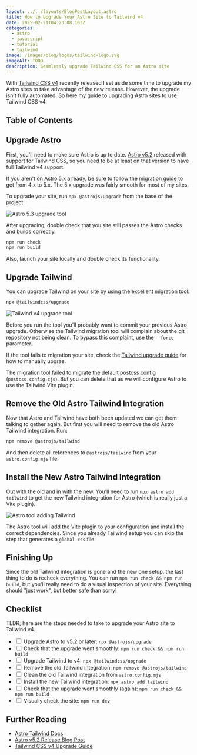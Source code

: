 ```yaml
---
layout: ../../layouts/BlogPostLayout.astro
title: How to Upgrade Your Astro Site to Tailwind v4
date: 2025-02-21T04:23:08.103Z
categories:
  - astro
  - javascript
  - tutorial
  - tailwind
image: /images/blog/logos/tailwind-logo.svg
imageAlt: TODO
description: Seamlessly upgrade Tailwind CSS for an Astro site
---
```


With [Tailwind CSS v4](https://tailwindcss.com/blog/tailwindcss-v4) recently released
I set aside some time to upgrade my Astro sites to take advantage of the new release.
However, the upgrade isn't fully automated. So here my guide to upgrading Astro
sites to use Tailwind CSS v4.

<NewsletterForm />

## Table of Contents

## Upgrade Astro

First, you'll need to make sure Astro is up to date. [Astro v5.2](https://astro.build/blog/astro-520/#tailwind-4-support)
released with support for Tailwind CSS, so you need to be at least on that version
to have full Tailwind v4 support.

If you aren't on Astro 5.x already, be sure to follow the [migration guide](https://docs.astro.build/en/guides/upgrade-to/v5/)
to get from 4.x to 5.x. The 5.x upgrade was fairly smooth for most of my sites.

To upgrade your site, run `npx @astrojs/upgrade` from the base of the project.

![Astro 5.3 upgrade tool](/images/blog/astro/astro-upgrade-5-3.webp)

After upgrading, double check that you site still passes the Astro checks and builds correctly.

```bash
npm run check
npm run build
```

Also, launch your site locally and double check its functionality.

<Ad />

## Upgrade Tailwind

You can upgrade Tailwind on your site by using the excellent migration tool:

```bash
npx @tailwindcss/upgrade
```

![Tailwind v4 upgrade tool](/images/blog/astro/tailwind-upgrade.webp)

Before you run the tool you'll probably want to commit your previous Astro upgrade.
Otherwise the Tailwind migration tool will complain about the git repository not
being clean. To bypass this complaint, use the `--force` parameter.

If the tool fails to migration your site, check the [Tailwind upgrade guide](https://tailwindcss.com/docs/upgrade-guide)
for how to manually upgrae.

The migration tool failed to migrate the default postcss config (`postcss.config.cjs`).
But you can delete that as we will configure Astro to use the Tailwind Vite plugin.

<RandomSupport />

## Remove the Old Astro Tailwind Integration

Now that Astro and Tailwind have both been updated we can get them talking to gether again.
But first you will need to remove the old Astro Tailwind integration. Run:

```bash
npm remove @astrojs/tailwind
```

And then delete all references to `@astrojs/tailwind` from your `astro.config.mjs` file.

## Install the New Astro Tailwind Integration

Out with the old and in with the new. You'll need to run `npx astro add tailwind`
to get the new Tailwind integration for Astro (which is really just a Vite plugin).

![Astro tool adding Tailwind](/images/blog/astro/astro-add-tailwind.webp)

The Astro tool will add the Vite plugin to your configuration and install the correct
dependencies. Since you already Tailwind setup you can skip the step that generates
a `global.css` file.

<Ad />

## Finishing Up

Since the old Tailwind integration is gone and the new one setup, the last thing
to do is recheck everything. You can run `npm run check && npm run build`, but
you'll really need to do a visual inspection of your site. Everything should
"just work", but better safe than sorry!

## Checklist

TLDR; here are the steps needed to take to upgrade your Astro site to Tailwind v4.

- <input type="checkbox" /> Upgrade Astro to v5.2 or later: `npx @astrojs/upgrade`
- <input type="checkbox" /> Check that the upgrade went smoothly: `npm run check && npm run build`
- <input type="checkbox" /> Upgrade Tailwind to v4: `npx @tailwindcss/upgrade`
- <input type="checkbox" /> Remove the old Tailwind integration: `npm remove @astrojs/tailwind`
- <input type="checkbox" /> Clean the old Tailwind integration from `astro.config.mjs`
- <input type="checkbox" /> Install the new Tailwind integration: `npx astro add tailwind`
- <input type="checkbox" /> Check that the upgrade went smoothly (again): `npm run check && npm run build`
- <input type="checkbox" /> Visually check the site: `npm run dev`

## Further Reading

- [Astro Tailwind Docs](https://docs.astro.build/en/guides/styling/#tailwind)
- [Astro v5.2 Release Blog Post](https://astro.build/blog/astro-520/#tailwind-4-support)
- [Tailwind CSS v4 Upgrade Guide](https://tailwindcss.com/docs/upgrade-guide)
